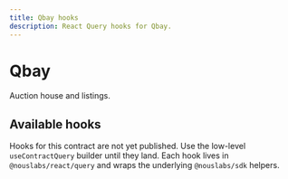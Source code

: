 ```yaml
---
title: Qbay hooks
description: React Query hooks for Qbay.
---
```


# Qbay

Auction house and listings.

## Available hooks

Hooks for this contract are not yet published. Use the low-level `useContractQuery` builder until they land.
Each hook lives in `@nouslabs/react/query` and wraps the underlying `@nouslabs/sdk` helpers.
